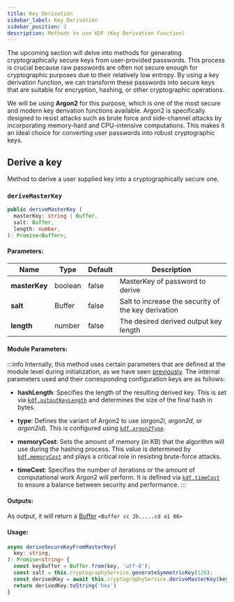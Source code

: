```yaml
---
title: Key Derivation
sidebar_label: Key Derivation
sidebar_position: 2
description: Methods to use KDF (Key Derivation Function)
---
```




The upcoming section will delve into methods for generating cryptographically secure keys from user-provided passwords.
This process is crucial because raw passwords are often not secure enough for cryptographic purposes
due to their relatively low entropy. By using a key derivation function, we can transform these passwords
into secure keys that are suitable for encryption, hashing, or other cryptographic operations.

We will be using **Argon2** for this purpose, which is one of the most secure and modern key derivation functions available.
Argon2 is specifically designed to resist attacks such as brute force and side-channel attacks
by incorporating memory-hard and CPU-intensive computations. This makes it an ideal choice for
converting user passwords into robust cryptographic keys.



## Derive a key

Method to derive a user supplied key into a cryptographically secure one.

### `deriveMasterKey`


```typescript
public deriveMasterKey (
  masterKey: string | Buffer,
  salt: Buffer,
  length: number,
): Promise<Buffer>;
```


#### **Parameters:**

| Name                           | Type    | Default | Description                                         |
|--------------------------------|---------|---------|-----------------------------------------------------|
| **masterKey** <RequiredLabel/> | boolean | false   | MasterKey of password to derive                     |
| **salt** <RequiredLabel/>      | Buffer  | false   | Salt to increase the security of the key derivation |
| **length** <RequiredLabel/>    | number  | false   | The desired derived output key length               |


#### **Module Parameters:**

:::info
Internally, this method uses certain parameters that are defined at the module level during initialization,
as we have seen [previously][2]. The internal parameters used and their corresponding configuration keys are as follows:

  - **hashLength**: Specifies the length of the resulting derived key.
      This is set via [`kdf.outputKeyLength`][3] and determines the size of the final hash in bytes.

  - **type**: Defines the variant of Argon2 to use (_argon2i_, _argon2d_, or _argon2id_).
This is configured using [`kdf.argon2Type`][4].

  - **memoryCost**: Sets the amount of memory (in KB) that the algorithm will use during the hashing process.
This value is determined by [`kdf.memoryCost`][5] and plays a critical role in resisting brute-force attacks.

  - **timeCost**: Specifies the number of iterations or the amount of computational work Argon2 will perform.
It is defined via [`kdf.timeCost`][6] to ensure a balance between security and performance.
:::


#### **Outputs:**

As output, it will return a [Buffer][1] `<Buffer cc 2b.....cd a1 08>`


#### **Usage:**
```typescript
async deriveSecureKeyFromMasterKey(
  key: string,
): Promise<string> {
  const keyBuffer = Buffer.from(key, 'utf-8');
  const salt = this.cryptographyService.generateSymmetricKey(128);
  const derivedKey = await this.cryptographyService.deriveMasterKey(keyBuffer, salt.export(), 256)
  return derivedKey.toString('hex')
}
```




<Tips />

[1]: https://nodejs.org/api/buffer.html

[2]: ../intro#configuration

[3]: ../api-reference/settings#outputkeylength
[4]: ../api-reference/settings#argon2type
[5]: ../api-reference/settings#memorycost
[6]: ../api-reference/settings#timecost
